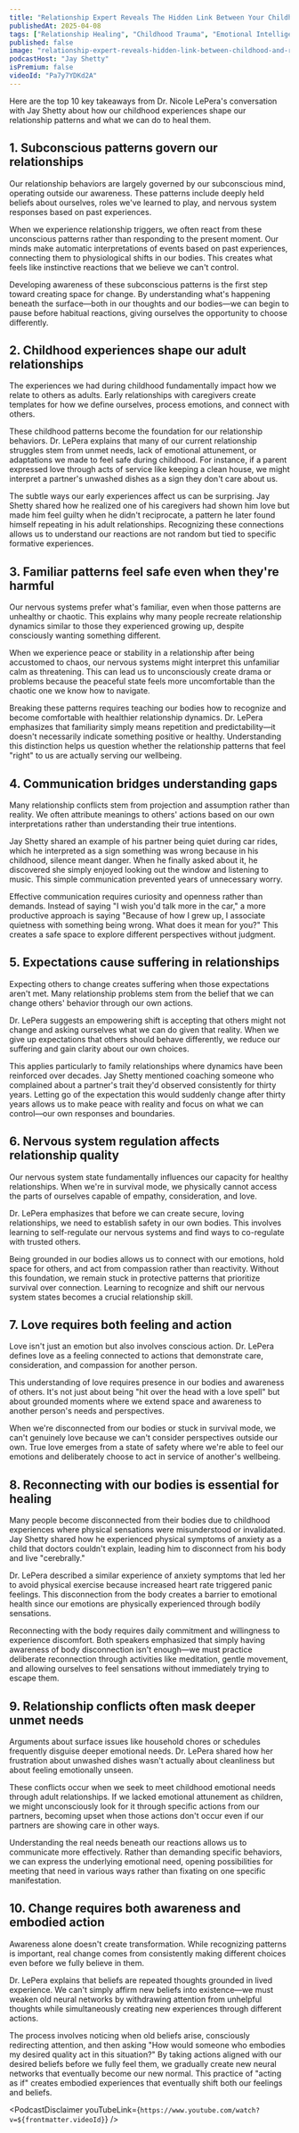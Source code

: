 ```yaml
---
title: "Relationship Expert Reveals The Hidden Link Between Your Childhood & Relationship Struggles!"
publishedAt: 2025-04-08
tags: ["Relationship Healing", "Childhood Trauma", "Emotional Intelligence"]
published: false
image: "relationship-expert-reveals-hidden-link-between-childhood-and-relationship-struggles.jpg"
podcastHost: "Jay Shetty"
isPremium: false
videoId: "Pa7y7YDKd2A"
---
```



<PodcastSummaryPageLayout frontmatter={frontmatter}>

Here are the top 10 key takeaways from Dr. Nicole LePera's conversation with Jay Shetty about how our childhood experiences shape our relationship patterns and what we can do to heal them.

## 1. Subconscious patterns govern our relationships

Our relationship behaviors are largely governed by our subconscious mind, operating outside our awareness. These patterns include deeply held beliefs about ourselves, roles we've learned to play, and nervous system responses based on past experiences.

When we experience relationship triggers, we often react from these unconscious patterns rather than responding to the present moment. Our minds make automatic interpretations of events based on past experiences, connecting them to physiological shifts in our bodies. This creates what feels like instinctive reactions that we believe we can't control.

Developing awareness of these subconscious patterns is the first step toward creating space for change. By understanding what's happening beneath the surface—both in our thoughts and our bodies—we can begin to pause before habitual reactions, giving ourselves the opportunity to choose differently.

## 2. Childhood experiences shape our adult relationships

The experiences we had during childhood fundamentally impact how we relate to others as adults. Early relationships with caregivers create templates for how we define ourselves, process emotions, and connect with others.

These childhood patterns become the foundation for our relationship behaviors. Dr. LePera explains that many of our current relationship struggles stem from unmet needs, lack of emotional attunement, or adaptations we made to feel safe during childhood. For instance, if a parent expressed love through acts of service like keeping a clean house, we might interpret a partner's unwashed dishes as a sign they don't care about us.

The subtle ways our early experiences affect us can be surprising. Jay Shetty shared how he realized one of his caregivers had shown him love but made him feel guilty when he didn't reciprocate, a pattern he later found himself repeating in his adult relationships. Recognizing these connections allows us to understand our reactions are not random but tied to specific formative experiences.

## 3. Familiar patterns feel safe even when they're harmful

Our nervous systems prefer what's familiar, even when those patterns are unhealthy or chaotic. This explains why many people recreate relationship dynamics similar to those they experienced growing up, despite consciously wanting something different.

When we experience peace or stability in a relationship after being accustomed to chaos, our nervous systems might interpret this unfamiliar calm as threatening. This can lead us to unconsciously create drama or problems because the peaceful state feels more uncomfortable than the chaotic one we know how to navigate.

Breaking these patterns requires teaching our bodies how to recognize and become comfortable with healthier relationship dynamics. Dr. LePera emphasizes that familiarity simply means repetition and predictability—it doesn't necessarily indicate something positive or healthy. Understanding this distinction helps us question whether the relationship patterns that feel "right" to us are actually serving our wellbeing.

## 4. Communication bridges understanding gaps

Many relationship conflicts stem from projection and assumption rather than reality. We often attribute meanings to others' actions based on our own interpretations rather than understanding their true intentions.

Jay Shetty shared an example of his partner being quiet during car rides, which he interpreted as a sign something was wrong because in his childhood, silence meant danger. When he finally asked about it, he discovered she simply enjoyed looking out the window and listening to music. This simple communication prevented years of unnecessary worry.

Effective communication requires curiosity and openness rather than demands. Instead of saying "I wish you'd talk more in the car," a more productive approach is saying "Because of how I grew up, I associate quietness with something being wrong. What does it mean for you?" This creates a safe space to explore different perspectives without judgment.

## 5. Expectations cause suffering in relationships

Expecting others to change creates suffering when those expectations aren't met. Many relationship problems stem from the belief that we can change others' behavior through our own actions.

Dr. LePera suggests an empowering shift is accepting that others might not change and asking ourselves what we can do given that reality. When we give up expectations that others should behave differently, we reduce our suffering and gain clarity about our own choices.

This applies particularly to family relationships where dynamics have been reinforced over decades. Jay Shetty mentioned coaching someone who complained about a partner's trait they'd observed consistently for thirty years. Letting go of the expectation this would suddenly change after thirty years allows us to make peace with reality and focus on what we can control—our own responses and boundaries.

## 6. Nervous system regulation affects relationship quality

Our nervous system state fundamentally influences our capacity for healthy relationships. When we're in survival mode, we physically cannot access the parts of ourselves capable of empathy, consideration, and love.

Dr. LePera emphasizes that before we can create secure, loving relationships, we need to establish safety in our own bodies. This involves learning to self-regulate our nervous systems and find ways to co-regulate with trusted others.

Being grounded in our bodies allows us to connect with our emotions, hold space for others, and act from compassion rather than reactivity. Without this foundation, we remain stuck in protective patterns that prioritize survival over connection. Learning to recognize and shift our nervous system states becomes a crucial relationship skill.

## 7. Love requires both feeling and action

Love isn't just an emotion but also involves conscious action. Dr. LePera defines love as a feeling connected to actions that demonstrate care, consideration, and compassion for another person.

This understanding of love requires presence in our bodies and awareness of others. It's not just about being "hit over the head with a love spell" but about grounded moments where we extend space and awareness to another person's needs and perspectives.

When we're disconnected from our bodies or stuck in survival mode, we can't genuinely love because we can't consider perspectives outside our own. True love emerges from a state of safety where we're able to feel our emotions and deliberately choose to act in service of another's wellbeing.

## 8. Reconnecting with our bodies is essential for healing

Many people become disconnected from their bodies due to childhood experiences where physical sensations were misunderstood or invalidated. Jay Shetty shared how he experienced physical symptoms of anxiety as a child that doctors couldn't explain, leading him to disconnect from his body and live "cerebrally."

Dr. LePera described a similar experience of anxiety symptoms that led her to avoid physical exercise because increased heart rate triggered panic feelings. This disconnection from the body creates a barrier to emotional health since our emotions are physically experienced through bodily sensations.

Reconnecting with the body requires daily commitment and willingness to experience discomfort. Both speakers emphasized that simply having awareness of body disconnection isn't enough—we must practice deliberate reconnection through activities like meditation, gentle movement, and allowing ourselves to feel sensations without immediately trying to escape them.

## 9. Relationship conflicts often mask deeper unmet needs

Arguments about surface issues like household chores or schedules frequently disguise deeper emotional needs. Dr. LePera shared how her frustration about unwashed dishes wasn't actually about cleanliness but about feeling emotionally unseen.

These conflicts occur when we seek to meet childhood emotional needs through adult relationships. If we lacked emotional attunement as children, we might unconsciously look for it through specific actions from our partners, becoming upset when those actions don't occur even if our partners are showing care in other ways.

Understanding the real needs beneath our reactions allows us to communicate more effectively. Rather than demanding specific behaviors, we can express the underlying emotional need, opening possibilities for meeting that need in various ways rather than fixating on one specific manifestation.

## 10. Change requires both awareness and embodied action

Awareness alone doesn't create transformation. While recognizing patterns is important, real change comes from consistently making different choices even before we fully believe in them.

Dr. LePera explains that beliefs are repeated thoughts grounded in lived experience. We can't simply affirm new beliefs into existence—we must weaken old neural networks by withdrawing attention from unhelpful thoughts while simultaneously creating new experiences through different actions.

The process involves noticing when old beliefs arise, consciously redirecting attention, and then asking "How would someone who embodies my desired quality act in this situation?" By taking actions aligned with our desired beliefs before we fully feel them, we gradually create new neural networks that eventually become our new normal. This practice of "acting as if" creates embodied experiences that eventually shift both our feelings and beliefs.

<PodcastDisclaimer
  youTubeLink={`https://www.youtube.com/watch?v=${frontmatter.videoId}`}
/>

</PodcastSummaryPageLayout>
